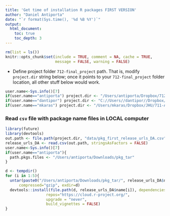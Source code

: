 ```yaml
---
title: 'Get time of installation R packages FIRST VERSION'
author: "Daniel Antiporta"
date: "`r format(Sys.time(), '%d %B %Y')`"
output: 
  html_document:
    toc: true
    toc_depth: 3
---
```


```r
rm(list = ls())
knitr::opts_chunk$set(include = TRUE, comment = NA, cache = TRUE, 
                      message = FALSE, warning = FALSE)

```

* Define project folder `712-final_project` path. That is, modify `project.dir` string below; once it points to your `712-final_project` folder location, all other stuff below would work. 

```r
user.name<-Sys.info()[7]
if(user.name=="antiporta") project.dir <- "/Users/antiporta/Dropbox/712-final_project/"
if(user.name=="dantipor") project.dir <- "C://Users//dantipor//Dropbox//712-final_project//"
if(user.name=="mkaras") project.dir <- "/Users/mkaras/Dropbox/JHU/711-ADV_DATA_SCIENCE/712-final_project/"
```

### Read `csv` file with package name files in LOCAL computer
```r
library(future)
library(devtools)
out.path <- file.path(project.dir, "data/pkg_first_release_urls_DA.csv")
release_urls_DA <- read.csv(out.path, stringsAsFactors = FALSE)
user.name<-Sys.info()[7]
if(user.name=="antiporta"){
  path.pkgs.files <- "/Users/antiporta/Downloads/pkg_tar"
} 

d <- tempdir()
for (i in 1:5){
  untar(paste0("/Users/antiporta/Downloads/pkg_tar/", release_urls_DA$name[i], ".tar.gz"), 
      compressed="gzip", exdir=d)
  devtools::install(file.path(d, release_urls_DA$name[i]), dependencies=TRUE,
                  repos="https://cloud.r-project.org/", 
                  upgrade = "never",
                  build_vignettes = FALSE)
}

```
